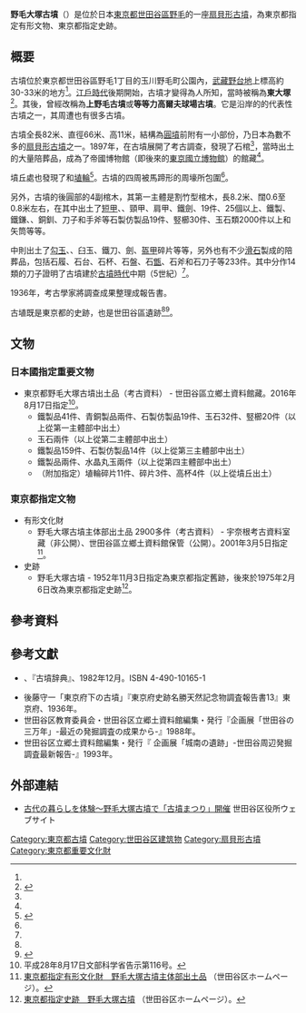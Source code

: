 {{日本古墳
|名稱     = 野毛大塚古墳
|圖片     = [[File:KofunTumulus.JPG|250px]]
|所屬     = {{Link-ja|荏原台古墳群|荏原台古墳群}}
|所在地   = 日本[[東京都|東京都]][[世田谷區|世田谷區]][[野毛_(世田谷區)|野毛]]
|形狀     = [[扇貝形古墳|扇貝形古墳]]
|規模     = 直徑約66米
|建造時期 = [[古墳時代|古墳時代]]中期（5世紀）
|墓室形態 = 
|被葬者   = 不明
|出土文物   = [[勾玉|勾玉]]、鐵製品和石製品等等
|史跡指定 = 東京都指定有形文物、東京都指定史跡
|其他 = 其出土文物「東京都野毛大塚古墳出土品」為日本國指定{{Link-ja|重要文物|重要文化財}}
}}

'''野毛大塚古墳'''（{{jpn|j=野毛大塚古墳|hg=のげおおつかこふん|rm=Nogeōtsukakofun}}）是位於日本[[東京都|東京都]][[世田谷區|世田谷區]][[野毛_(世田谷區)|野毛]]的一座[[扇貝形古墳|扇貝形古墳]]，為東京都指定有形文物、東京都指定史跡。

== 概要 ==
古墳位於東京都世田谷區野毛1丁目的玉川野毛町公園內，[[武藏野台地|武藏野台地]]上標高約30-33米的地方<ref name="城南2-3"/>。[[江戶時代|江戶時代]]後期開始，古墳才變得為人所知，當時被稱為'''東大塚'''<ref name="城南2-3">{{Cite book|author=世田谷区立郷土資料館 |title=企画展「城南の遺跡」-世田谷周辺発掘調査最新報告- |publisher=世田谷区立郷土資料館 |year=1993|page=2-3}}</ref>。其後，曾經改稱為'''上野毛古墳'''或'''等等力高爾夫球場古墳'''。它是{{Link-ja|丸子川 (東京都)|丸子川 (東京都)|丸子川}}沿岸的{{Link-ja|荏原台古墳群|荏原台古墳群}}的代表性古墳之一，其周遭也有很多古墳。

古墳全長82米、直徑66米、高11米，結構為[[圓墳|圓墳]]前附有一小部份，乃日本為數不多的[[扇貝形古墳|扇貝形古墳]]之一。1897年，在古墳展開了考古調查，發現了石棺<ref name="城南2-3"/>，當時出土的大量陪葬品，成為了帝國博物館（即後來的[[東京國立博物館|東京國立博物館]]）的館藏<ref name="城南2-3"/>。

墳丘處也發現了{{Link-ja|葺石|葺石}}和[[埴輪|埴輪]]<ref name="三万年16">{{Cite book|author=世田谷区教育委員会・世田谷区立郷土資料館 |title=企画展「世田谷の三万年」-最近の発掘調査の成果から- |publisher=世田谷区教育委員会・世田谷区立郷土資料館 |year=1988|page=16}}</ref>。古墳的四周被馬蹄形的周壕所包圍<ref name="三万年16"/>。

另外，古墳的後圓部的4副棺木，其第一主體是割竹型棺木，長8.2米、闊0.6至0.8米左右，在其中出土了[[短甲|短甲]]、{{Link-ja|頭盔 (日本)|兜|頭盔}}、頸甲、肩甲、鐵劍、{{Link-ja|直刀|直刀}}19件、{{Link-ja|鐵鏃|鉄鏃}}25個以上、鐵製{{Link-ja|刀子 (日本)|刀子|刀子}}、鐵鎌、{{Link-ja|內行花文鏡|内行花文鏡}}、銅釧、刀子和手斧等石製仿製品19件、竪櫛30件、玉石類2000件以上和矢筒等等。

{{Link-ja|箱式石棺|箱式石棺}}中則出土了[[勾玉|勾玉]]、{{Link-ja|管玉|管玉}}、臼玉、鐵刀、劍、[[盔甲|盔甲]]碎片等等，另外也有不少[[滑石|滑石]]製成的陪葬品，包括石履、石台、石杯、石盤、石[[甑|甑]]、石斧和石刀子等233件。其中分作14類的刀子證明了古墳建於[[古墳時代|古墳時代]]中期（5世紀）<ref name="世田谷区"/>。

1936年，考古學家{{Link-ja|後藤守一|後藤守一}}將調查成果整理成報告書。

古埴既是東京都的史跡，也是世田谷區遺跡<ref name="世田谷区"/><ref name="遺跡一覧">{{Cite web |date= |url=http://www.syougai.metro.tokyo.jp/iseki0/iseki/list/ruins/13112/112ruins.htm |title=世田谷区-遺跡一覧 東京都遺跡地図情報インターネット提供サービス |publisher=東京都教育委員会 |accessdate=2016-07-03 |archive-date=2017-03-05 |archive-url=https://web.archive.org/web/20170305013354/http://www.syougai.metro.tokyo.jp/iseki0/iseki/list/ruins/13112/112ruins.htm |dead-url=no }}</ref>。

== 文物 ==
=== 日本國指定重要文物 ===
* 東京都野毛大塚古墳出土品（考古資料） - 世田谷區立鄉土資料館藏。2016年8月17日指定<ref>平成28年8月17日文部科学省告示第116号。</ref>。
** 鐵製品41件、青銅製品兩件、石製仿製品19件、玉石32件、竪櫛20件（以上從第一主體部中出土）
** 玉石兩件（以上從第二主體部中出土）
** 鐵製品159件、石製仿製品14件（以上從第三主體部中出土）
** 鐵製品兩件、水晶丸玉兩件（以上從第四主體部中出土）
** （附加指定）埴輪碎片11件、{{Link-ja|須惠器|須恵器}}碎片3件、{{Link-ja|土師器|土師器}}高杯4件（以上從墳丘出土）

=== 東京都指定文物 ===
* 有形文化財
** 野毛大塚古墳主体部出土品 2900多件（考古資料） - 宇奈根考古資料室藏（非公開）、世田谷區立鄉土資料館保管（公開）。2001年3月5日指定<ref>[http://www.city.setagaya.lg.jp/kurashi/106/152/d00128626.html 東京都指定有形文化財　野毛大塚古墳主体部出土品] {{Wayback|url=http://www.city.setagaya.lg.jp/kurashi/106/152/d00128626.html |date=20181227040949 }}（世田谷区ホームページ）。</ref>。
* 史跡
** 野毛大塚古墳 - 1952年11月3日指定為東京都指定舊跡，後來於1975年2月6日改為東京都指定史跡<ref name="世田谷区">[http://www.city.setagaya.lg.jp/kurashi/106/152/d00128557.html 東京都指定史跡　野毛大塚古墳] {{Wayback|url=http://www.city.setagaya.lg.jp/kurashi/106/152/d00128557.html |date=20171219192709 }}（世田谷区ホームページ）。</ref>。

== 參考資料 ==
{{reflist}}

== 參考文獻 ==
* {{Link-ja|大塚初重|大塚初重}}、{{Link-ja|小林三郎 (考古學者)|小林三郎 (考古学者)|小林三郎}}『古墳辞典』{{Link-ja|東京堂出版|東京堂出版}}、1982年12月。ISBN 4-490-10165-1
* 後藤守一「東京府下の古墳」『東京府史跡名勝天然記念物調査報告書13』東京府、1936年。
* 世田谷区教育委員会・世田谷区立郷土資料館編集・発行『企画展「世田谷の三万年」-最近の発掘調査の成果から-』1988年。
* 世田谷区立郷土資料館編集・発行『 企画展「城南の遺跡」-世田谷周辺発掘調査最新報告-』1993年。

== 外部連結 ==
* [https://web.archive.org/web/20160817103125/http://www.city.setagaya.lg.jp/kurashi/107/159/778/h26/d00135671.html 古代の暮らしを体験～野毛大塚古墳で「古墳まつり」開催] 世田谷区役所ウェブサイト

{{DEFAULTSORT:Nogeōtsukakofun}}
[[Category:東京都古墳|Category:東京都古墳]]
[[Category:世田谷区建筑物|Category:世田谷区建筑物]]
[[Category:扇貝形古墳|Category:扇貝形古墳]]
[[Category:東京都重要文化財|Category:東京都重要文化財]]